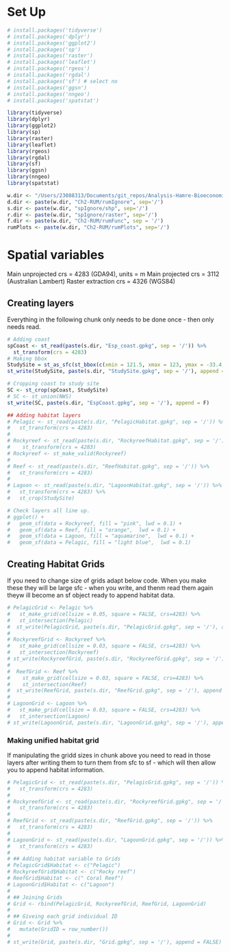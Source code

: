 # Set Up
```r
# install.packages('tidyverse')
# install.packages('dplyr')
# install.packages('ggplot2')
# install.packages('sp')
# install.packages('raster')
# install.packages('leaflet')
# install.packages('rgeos')
# install.packages('rgdal')
# install.packages('sf') # select no
# install.packages('ggsn')
# install.packages('nngeo')
# install.packages('spatstat')

library(tidyverse)
library(dplyr)
library(ggplot2)
library(sp)
library(raster)
library(leaflet)
library(rgeos)
library(rgdal)
library(sf)
library(ggsn)
library(nngeo)
library(spatstat)
```

```r
w.dir <- "/Users/23088313/Documents/git_repos/Analysis-Hamre-Bioeconomic"
d.dir <- paste(w.dir, "Ch2-RUM/rumIgnore", sep='/')
s.dir <- paste(w.dir, "spIgnore/shp", sep='/')
r.dir <- paste(w.dir, "spIgnore/raster", sep='/')
f.dir <- paste(w.dir, "Ch2-RUM/rumFunc", sep = '/')
rumPlots <- paste(w.dir, "Ch2-RUM/rumPlots", sep='/')
```

# Spatial variables

Main unprojected crs = 4283 (GDA94), units = m 
Main projected crs = 3112 (Australian Lambert) 
Raster extraction crs = 4326 (WGS84)

## Creating layers
Everything in the following chunk only needs to be done once - then only needs read. 
```r
# Adding coast
spCoast <- st_read(paste(s.dir, "Esp_coast.gpkg", sep = '/')) %>%
  st_transform(crs = 4283)
# Making bbox
StudySite = st_as_sfc(st_bbox(c(xmin = 121.5, xmax = 123, ymax = -33.4, ymin = -34.5), crs = 4283))
st_write(StudySite, paste(s.dir, "StudySite.gpkg", sep = '/'), append = F)

# Cropping coast to study site
SC <- st_crop(spCoast, StudySite)
# SC <- st_union(NWS)
st_write(SC, paste(s.dir, "EspCoast.gpkg", sep = '/'), append = F)

## Adding habitat layers
# Pelagic <- st_read(paste(s.dir, "PelagicHabitat.gpkg", sep = '/')) %>%
#   st_transform(crs = 4283)
# 
# Rockyreef <- st_read(paste(s.dir, "RockyreefHabitat.gpkg", sep = '/')) %>%
#    st_transform(crs = 4283)
# Rockyreef <- st_make_valid(Rockyreef)
# 
# Reef <- st_read(paste(s.dir, "ReefHabitat.gpkg", sep = '/')) %>%
#   st_transform(crs = 4283)
# 
# Lagoon <- st_read(paste(s.dir, "LagoonHabitat.gpkg", sep = '/')) %>%
#   st_transform(crs = 4283) %>%
#   st_crop(StudySite)

# Check layers all line up.
# ggplot() +
#   geom_sf(data = Rockyreef, fill = "pink", lwd = 0.1) +
#   geom_sf(data = Reef, fill = "orange",  lwd = 0.1) +
#   geom_sf(data = Lagoon, fill = "aquamarine",  lwd = 0.1) +
#   geom_sf(data = Pelagic, fill = "light blue",  lwd = 0.1)
```

## Creating Habitat Grids
If you need to change size of grids adapt below code. 
When you make these they will be large sfc - when you write, and thenm read them again theyw ill become an sf object ready to append habitat data.

```r

# PelagicGrid <- Pelagic %>%
#   st_make_grid(cellsize = 0.05, square = FALSE, crs=4283) %>%
#   st_intersection(Pelagic)
#  st_write(PelagicGrid, paste(s.dir, "PelagicGrid.gpkg", sep = '/'), append = FALSE)
# 
# RockyreefGrid <- Rockyreef %>%
#   st_make_grid(cellsize = 0.03, square = FALSE, crs=4283) %>%
#   st_intersection(Rockyreef)
# st_write(RockyreefGrid, paste(s.dir, "RockyreefGrid.gpkg", sep = '/'), append = FALSE)
# 
#  ReefGrid <- Reef %>%
#    st_make_grid(cellsize = 0.03, square = FALSE, crs=4283) %>%
#    st_intersection(Reef)
#  st_write(ReefGrid, paste(s.dir, "ReefGrid.gpkg", sep = '/'), append = FALSE)
# 
# LagoonGrid <- Lagoon %>%
#   st_make_grid(cellsize = 0.03, square = FALSE, crs=4283) %>%
#   st_intersection(Lagoon)
# st_write(LagoonGrid, paste(s.dir, "LagoonGrid.gpkg", sep = '/'), append = FALSE)

```

### Making unified habitat grid
If manipulating the gridd sizes in chunk above you need to read in those layers after writing them to turn them from sfc to sf - which will then allow you to append habitat information. 
```r
# PelagicGrid <- st_read(paste(s.dir, "PelagicGrid.gpkg", sep = '/')) %>%
#   st_transform(crs = 4283)
# 
# RockyreefGrid <- st_read(paste(s.dir, "RockyreefGrid.gpkg", sep = '/')) %>%
#   st_transform(crs = 4283)
# 
# ReefGrid <- st_read(paste(s.dir, "ReefGrid.gpkg", sep = '/')) %>%
#   st_transform(crs = 4283)
# 
# LagoonGrid <- st_read(paste(s.dir, "LagoonGrid.gpkg", sep = '/')) %>%
#   st_transform(crs = 4283)
# 
# ## Adding habitat variable to Grids
# PelagicGrid$Habitat <- c("Pelagic")
# RockyreefGrid$Habitat <- c("Rocky reef")
# ReefGrid$Habitat <- c(" Coral Reef")
# LagoonGrid$Habitat <- c("Lagoon")
# 
# ## Joining Grids
# Grid <- rbind(PelagicGrid, RockyreefGrid, ReefGrid, LagoonGrid)
# 
# ## Giveing each grid individual ID
# Grid <- Grid %>%
#   mutate(GridID = row_number())
# 
# st_write(Grid, paste(s.dir, "Grid.gpkg", sep = '/'), append = FALSE)
```